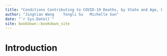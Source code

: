 ```yaml
--- 
title: "Conditions Contributing to COVID-19 Deaths, by State and Age, Provisional 2020-2022"
author: "Jingtian Wang    Tongli Su   Michelle Sun"
date: "`r Sys.Date()`"
site: bookdown::bookdown_site
---
```


# Introduction

